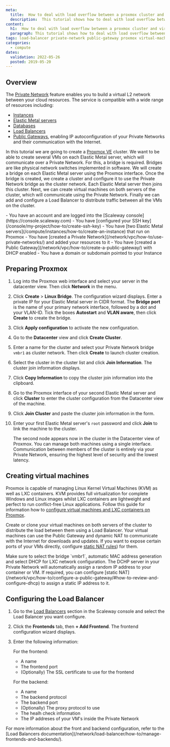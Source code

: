 ```yaml
---
meta:
  title:  How to deal with load overflow between a proxmox cluster and virtual machines on an Elastic Metal Server over Scaleway Private Networks
  description:  This tutorial shows how to deal with load overflow between a proxmox cluster and virtual machines on an Elastic Metal Server over Scaleway Private Networks
content:
  h1:  How to deal with load overflow between a proxmox cluster and virtual machines on an Elastic Metal Server over Scaleway Private Networks?
  paragraph: This tutorial shows how to deal with load overflow between a proxmox cluster and virtual machines on an Elastic Metal Server over Scaleway Private Networks
tags: load-balancer private-network public-gateway proxmox virtual-machine
categories:
  - compute
dates:
  validation: 2022-05-26
  posted: 2019-05-20
---
```


## Overview

The [Private Network](/network/vpc/quickstart/) feature enables you to build a virtual L2 network between your cloud resources. The service is compatible with a wide range of resources including: 
* [Instances](/compute/instances/quickstart/)
* [Elastic Metal servers](/compute/elastic-metal/quickstart/)
* [Databases](/managed-databases/postgresql-and-mysql/quickstart/)
* [Load Balancers](/network/load-balancer/quickstart/)
* [Public Gateways](/network/vpc/concepts/#public-gateway), enabling IP autoconfiguration of your Private Networks and their communication with the Internet.

In this tutorial we are going to create a [Proxmox VE](https://www.proxmox.com/en/proxmox-ve) cluster. We want to be able to create several VMs on each Elastic Metal server, which will communicate over a Private Network. For this, a bridge is required. Bridges are like physical network switches implemented in software. We will create a bridge on each Elastic Metal server using the Proxmox interface. Once the bridge is created, we create a cluster and configure it to use the Private Network bridge as the cluster network. Each Elastic Metal server then joins this cluster. Next, we can create virtual machines on both servers of the cluster, which will communicate using the Private Network. Finally we can add and configure a Load Balancer to distribute traffic between all the VMs on the cluster. 

<Message type="requirement">
  - You have an account and are logged into the [Scaleway console](https://console.scaleway.com)
  - You have [configured your SSH key](/console/my-project/how-to/create-ssh-key)
  - You have [two Elastic Metal servers](/compute/instances/how-to/create-an-instance) that run on Proxmox
  - You have [created a Private Network](/network/vpc/how-to/use-private-networks/) and added your resources to it
  - You have [created a Public Gateway](/network/vpc/how-to/create-a-public-gateway/) with DHCP enabled
  - You have a domain or subdomain pointed to your Instance
</Message>

## Preparing Proxmox

1. Log into the Proxmox web interface and select your server in the datacenter view. Then click **Network** in the menu.
2. Click **Create** > **Linux Bridge**. The configuration wizard displays. Enter a private IP for your Elastic Metal server in CIDR format. The **Bridge port** is the name of your primary network interface, followed by a dot and your VLAN-ID. Tick the boxes **Autostart** and **VLAN aware**, then click **Create** to create the bridge.
    <Lightbox src="scaleway-px-create-linux-bridge.webp" alt="" />
3. Click **Apply configuration** to activate the new configuration.
4. Go to the **Datacenter** view and click **Create Cluster**. 
5. Enter a name for the cluster and select your Private Network bridge `vmbr1` as cluster network. Then click **Create** to launch cluster creation. 
6. Select the cluster in the cluster list and click **Join Information**. The cluster join information displays.
7. Click **Copy Information** to copy the cluster join information into the clipboard. 
8. Go to the Proxmox interface of your second Elastic Metal server and click **Cluster** to enter the cluster configuration from the Datacenter view of the machine. 
9. Click **Join Cluster** and paste the cluster join information in the form. 
10. Enter your first Elastic Metal server's `root` password and click **Join** to link the machine to the cluster. 

    The second node appears now in the cluster in the Datacenter view of Proxmox. You can manage both machines using a single interface. Communication between members of the cluster is entirely via your Private Network, ensuring the highest level of security and the lowest latency. 

## Creating virtual machines

Proxmox is capable of managing Linux Kernel Virtual Machines (KVM) as well as LXC containers. KVM provides full virtualization for complete Windows and Linux images whilst LXC containers are lightweight and perfect to run conflict-free Linux applications. 
Follow this guide for information how to [configure virtual machines and LXC containers on Proxmox](https://www.scaleway.com/en/docs/tutorials/configure-failover-proxmox/).

Create or clone your virtual machines on both servers of the cluster to distribute the load between them using a Load Balancer. Your virtual machines can use the Public Gateway and dynamic NAT to communicate with the Internet for downloads and updates. If you want to expose certain ports of your VMs directly, configure [static NAT rules](/network/vpc/how-to/configure-a-public-gateway/#how-to-review-and-configure-nat)) for them. 

<Message type="tip">
  Make sure to select the bridge `vmbr1`, automatic MAC address generation and select DHCP for LXC network configuration.
  <Lightbox src="scaleway-px-create-vm.webp" alt="" />
  The DCHP server in your Private Network will automatically assign a random IP address to your container or VM. If required, you can configure [static NAT](/network/vpc/how-to/configure-a-public-gateway/#how-to-review-and-configure-dhcp) to assign a static IP address to it.
</Message>

## Configuring the Load Balancer

1. Go to the [Load Balancers](https://console.scaleway.com/load-balancer/lbs/) section in the Scaleway console and select the Load Balancer you want configure.
2. Click the **Frontends** tab, then **+ Add Frontend**. The frontend configuration wizard displays.
3. Enter the following information: 
    <Lightbox src="scaleway-px-create-frontend.webp" alt="" />

    For the frontend:
    * A name
    * The frontend port
    * (Optionally) The SSL certificate to use for the frontend

    For the backend:
    * A name
    * The backend protocol 
    * The backend port 
    * (Optionally) The proxy protocol to use
    * The healh check information
    * The IP addreses of your VM's inside the Private Network

<Message type="tip">
  For more information about the front and backend configuration, refer to the [Load Balancers documentation](/network/load-balancer/how-to/manage-frontends-and-backends/).
</Message>

